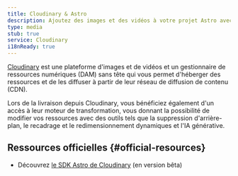 ```yaml
---
title: Cloudinary & Astro
description: Ajoutez des images et des vidéos à votre projet Astro avec Cloudinary
type: media
stub: true
service: Cloudinary
i18nReady: true
---
```


[Cloudinary](https://cloudinary.com) est une plateforme d'images et de vidéos et un gestionnaire de ressources numériques (DAM) sans tête qui vous permet d'héberger des ressources et de les diffuser à partir de leur réseau de diffusion de contenu (CDN).

Lors de la livraison depuis Cloudinary, vous bénéficiez également d'un accès à leur moteur de transformation, vous donnant la possibilité de modifier vos ressources avec des outils tels que la suppression d'arrière-plan, le recadrage et le redimensionnement dynamiques et l'IA générative.

## Ressources officielles \{#official-resources\}

- Découvrez [le SDK Astro de Cloudinary](https://astro.cloudinary.dev/) (en version bêta)
